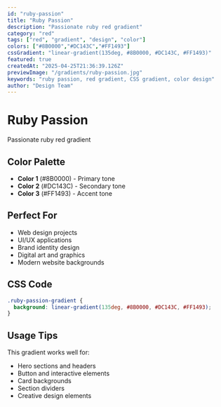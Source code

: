 ```yaml
---
id: "ruby-passion"
title: "Ruby Passion"
description: "Passionate ruby red gradient"
category: "red"
tags: ["red", "gradient", "design", "color"]
colors: ["#8B0000","#DC143C","#FF1493"]
cssGradient: "linear-gradient(135deg, #8B0000, #DC143C, #FF1493)"
featured: true
createdAt: "2025-04-25T21:36:39.126Z"
previewImage: "/gradients/ruby-passion.jpg"
keywords: "ruby passion, red gradient, CSS gradient, color design"
author: "Design Team"
---
```


# Ruby Passion

Passionate ruby red gradient

## Color Palette

- **Color 1** (#8B0000) - Primary tone
- **Color 2** (#DC143C) - Secondary tone
- **Color 3** (#FF1493) - Accent tone

## Perfect For

- Web design projects
- UI/UX applications
- Brand identity design
- Digital art and graphics
- Modern website backgrounds

## CSS Code

```css
.ruby-passion-gradient {
  background: linear-gradient(135deg, #8B0000, #DC143C, #FF1493);
}
```

## Usage Tips

This gradient works well for:
- Hero sections and headers
- Button and interactive elements
- Card backgrounds
- Section dividers
- Creative design elements
